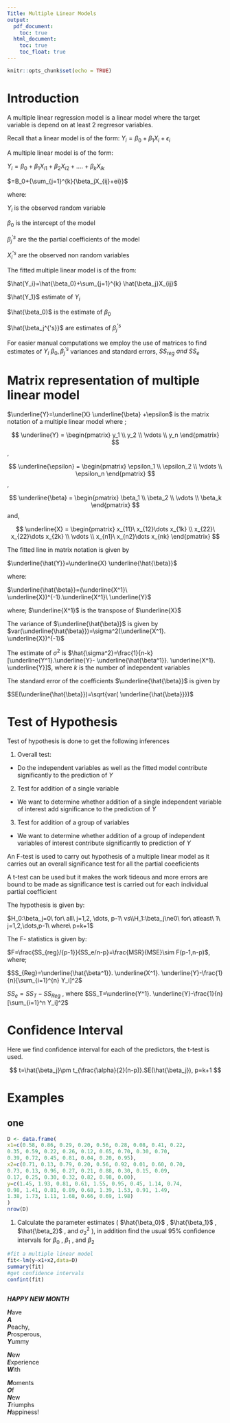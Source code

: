 ```yaml
---
Title: Multiple Linear Models
output:
  pdf_document:
    toc: true
  html_document:
    toc: true
    toc_float: true
---
```


```r
knitr::opts_chunk$set(echo = TRUE)
```

# Introduction

A multiple linear regression model is a linear model where the target variable is depend on at least 2 regrresor variables.

Recall that a linear model is of the form: $Y_i=\beta_0+\beta_1X_i+\epsilon_i$

A multiple linear model is of the form:

$Y_i=\beta_0+\beta_1X_{i1}+\beta_2X_{i2}+....+\beta_kX_{ik}$

$=B_0+{\sum_{j=1}^{k}{\beta_jX_{ij}+ei}}$

where:

$Y_i$ is the observed random variable

$\beta_0$ is the intercept of the model

$\beta_j^{'s}$ are the the partial coefficients of the model

$X_i^{'s}$ are the observed non random variables

The fitted multiple linear model is of the from:

$\hat{Y_i}=\hat{\beta_0}+\sum_{j=1}^{k} \hat{\beta_j}X_{ij}$

$\hat{Y_1}$ estimate of $Y_i$

$\hat{\beta_0}$ is the estimate of $\beta_0$

$\hat{\beta_j^{'s}}$ are estimates of $\beta_j^{'s}$

For easier manual computations we employ the use of matrices to find estimates of $Y_i$ $\beta_0 ,\beta_j^{'s}$ variances and standard errors, $SS_{reg}\ and\ SS_e$

# Matrix representation of multiple linear model

$\underline{Y}=\underline{X} \underline{\beta} +\epsilon$ is the matrix notation of a multiple linear model where ;

$$
\underline{Y} = \begin{pmatrix}
y_1 \\
y_2 \\
\vdots \\
y_n
\end{pmatrix}
$$,

$$
\underline{\epsilon} = \begin{pmatrix}
\epsilon_1 \\
\epsilon_2 \\
\vdots \\
\epsilon_n
\end{pmatrix}
$$,

$$
\underline{\beta} = \begin{pmatrix}
\beta_1 \\
\beta_2 \\
\vdots \\
\beta_k
\end{pmatrix}
$$and,

$$
\underline{X} = \begin{pmatrix}
x_{11}\ x_{12}\dots x_{1k} \\
x_{22}\ x_{22}\dots x_{2k} \\
\vdots \\
x_{n1}\ x_{n2}\dots x_{nk}
\end{pmatrix}
$$

The fitted line in matrix notation is given by

$\underline{\hat{Y}}=\underline{X} \underline{\hat{\beta}}$

where:

$\underline{\hat{\beta}}=(\underline{X^1}\ \underline{X})^{-1}.\underline{X^1}\ \underline{Y}$

where; $\underline{X^1}$ is the transpose of $\underline{X}$

The variance of $\underline{\hat{\beta}}$ is given by $var(\underline{\hat{\beta}})=\sigma^2(\underline{X^1}. \underline{X})^{-1}$

The estimate of $\sigma^2$ is $\hat{\sigma^2}=\frac{1}{n-k}[\underline{Y^1}.\underline{Y}- \underline{\hat{\beta^1}}. \underline{X^1}. \underline{Y}]$, where $k$ is the number of independent variables

The standard error of the coefficients $\underline{\hat{\beta}}$ is given by

$SE(\underline{\hat{\beta}})=\sqrt{var( \underline{\hat{\beta}}})$

# Test of Hypothesis

Test of hypothesis is done to get the following inferences

1.  Overall test:

-   Do the independent variables as well as the fitted model contribute significantly to the prediction of $Y$

2.  Test for addition of a single variable

-   We want to determine whether addition of a single independent variable of interest add significance to the prediction of $Y$

3.  Test for addition of a group of variables

-   We want to determine whether addition of a group of independent variables of interest contribute significantly to prediction of $Y$

An F-test is used to carry out hypothesis of a multiple linear model as it carries out an overall significance test for all the partial coeeficients

A t-test can be used but it makes the work tideous and more errors are bound to be made as significance test is carried out for each individual partial coefficient

The hypothesis is given by:

$H_0:\beta_j=0\ for\ all\ j=1,2, \dots, p-1\ vs\\H_1:\beta_j\ne0\ for\ atleast\ 1\ j=1,2,\dots,p-1\ where\ p=k+1$

The F- statistics is given by:

$F=\frac{SS_{reg}/{p-1}}{SS_e/n-p}=\frac{MSR}{MSE}\sim F(p-1,n-p)$, where;

$SS_{Reg}=\underline{\hat{\beta^1}}. \underline{X^1}. \underline{Y}-\frac{1}{n}[\sum_{i=1}^{n} Y_i]^2$

$SS_e=SS_T-SS_{Reg}$ , where $SS_T=\underline{Y^1}. \underline{Y}-\frac{1}{n}[\sum_{i=1}^n Y_i]^2$

# Confidence Interval

Here we find confidence interval for each of the predictors, the t-test is used.

$$
t=\hat{\beta_j}\pm t_{\frac{\alpha}{2}(n-p)}.SE(\hat{\beta_j}), p=k+1
$$

# Examples

## one

```r
D <- data.frame(
x1=c(0.58, 0.86, 0.29, 0.20, 0.56, 0.28, 0.08, 0.41, 0.22,
0.35, 0.59, 0.22, 0.26, 0.12, 0.65, 0.70, 0.30, 0.70,
0.39, 0.72, 0.45, 0.81, 0.04, 0.20, 0.95),
x2=c(0.71, 0.13, 0.79, 0.20, 0.56, 0.92, 0.01, 0.60, 0.70,
0.73, 0.13, 0.96, 0.27, 0.21, 0.88, 0.30, 0.15, 0.09,
0.17, 0.25, 0.30, 0.32, 0.82, 0.98, 0.00),
y=c(1.45, 1.93, 0.81, 0.61, 1.55, 0.95, 0.45, 1.14, 0.74,
0.98, 1.41, 0.81, 0.89, 0.68, 1.39, 1.53, 0.91, 1.49,
1.38, 1.73, 1.11, 1.68, 0.66, 0.69, 1.98)
)
nrow(D)
```

1.  Calculate the parameter estimates ( $\hat{\beta_0}$ , $\hat{\beta_1}$ , $\hat{\beta_2}$ , and $\sigma^2_2$ ), in addition find the usual 95% confidence intervals for $\beta_0$ , $\beta_1$ , and $\beta_2$

```r
#fit a multiple linear model
fit<-lm(y~x1+x2,data=D)
summary(fit)
#get confidence intervals
confint(fit)

```

```python

```

***HAPPY NEW MONTH***

***H***ave\
***A***\
***P***eachy,\
***P***rosperous,\
***Y***ummy

***N***ew\
***E***xperience\
***W***ith

***M***oments\
***O***f\
***N***ew\
***T***riumphs\
***H***appiness!
